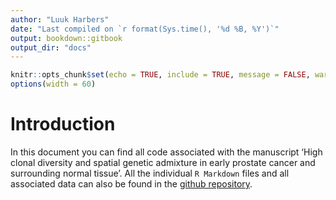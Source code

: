 ```yaml
---
author: "Luuk Harbers"
date: "Last compiled on `r format(Sys.time(), '%d %B, %Y')`"
output: bookdown::gitbook
output_dir: "docs"
---
```


```r
knitr::opts_chunk$set(echo = TRUE, include = TRUE, message = FALSE, warning = FALSE)
options(width = 60)
```

# Introduction

In this document you can find all code associated with the manuscript 'High clonal diversity and spatial genetic admixture in early prostate cancer and surrounding normal tissue'. All the individual `R Markdown` files and all associated data can also be found in the [github repository](https://github.com/bicrolab/scCUTseq).